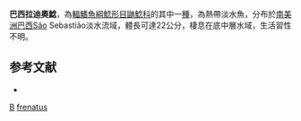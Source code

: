 {{Speciesbox
| taxon = Rhamdioglanis frenatus
| binomial_authority = [[Ihering|Ihering]], 1907
| status = NE
| status_system = IUCN3.1
}}

'''巴西拉迪奧鯰'''，為[[輻鰭魚綱|輻鰭魚綱]][[鯰形目|鯰形目]][[鼬鯰科|鼬鯰科]]的其中一[[種|種]]，為熱帶淡水魚，分布於[[南美洲|南美洲]][[巴西|巴西]]São Sebastião淡水流域，體長可達22公分，棲息在底中層水域，生活習性不明。

==参考文献==
*{{FishBase_species|genus=Rhamdioglanis|species=frenatus |year=2015|month=7}}

{{Taxonbar}}
[[Category:1907年描述的鱼类|B]]
[[Category:拉迪奧鯰屬|frenatus]]